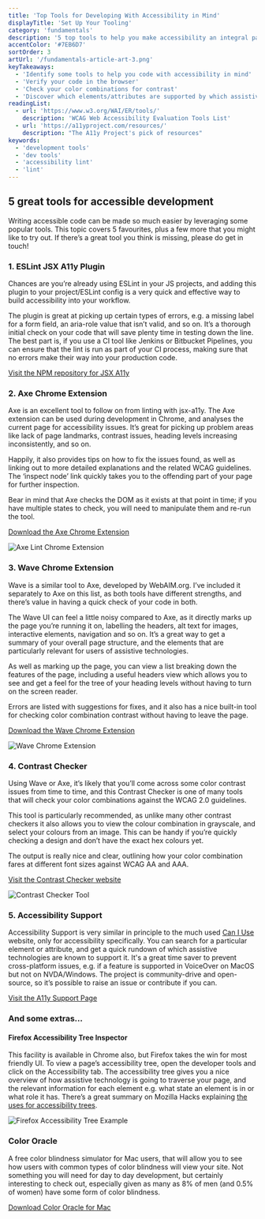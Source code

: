 ```yaml
---
title: 'Top Tools for Developing With Accessibility in Mind'
displayTitle: 'Set Up Your Tooling'
category: 'fundamentals'
description: '5 top tools to help you make accessibility an integral part of your development practices, and a few more you might like to try out besides!'
accentColor: '#7EB6D7'
sortOrder: 3
artUrl: '/fundamentals-article-art-3.png'
keyTakeaways:
  - 'Identify some tools to help you code with accessibility in mind'
  - 'Verify your code in the browser'
  - 'Check your color combinations for contrast'
  - 'Discover which elements/attributes are supported by which assistive technologies'
readingList:
  - url: 'https://www.w3.org/WAI/ER/tools/'
    description: 'WCAG Web Accessibility Evaluation Tools List'
  - url: 'https://a11yproject.com/resources/'
    description: "The A11y Project's pick of resources"
keywords:
  - 'development tools'
  - 'dev tools'
  - 'accessibility lint'
  - 'lint'
---
```


## 5 great tools for accessible development

Writing accessible code can be made so much easier by leveraging some popular tools. This topic covers 5 favourites, plus a few more that you might like to try out. If there’s a great tool you think is missing, please do <Link to="/contact">get in touch</Link>!

### 1. ESLint JSX A11y Plugin

Chances are you’re already using ESLint in your JS projects, and adding this plugin to your project/ESLint config is a very quick and effective way to build accessibility into your workflow.

The plugin is great at picking up certain types of errors, e.g. a missing label for a form field, an aria-role value that isn’t valid, and so on. It’s a thorough initial check on your code that will save plenty time in testing down the line. The best part is, if you use a CI tool like Jenkins or Bitbucket Pipelines, you can ensure that the lint is run as part of your CI process, making sure that no errors make their way into your production code.

<a href="https://www.npmjs.com/package/eslint-plugin-jsx-a11y">Visit the NPM repository for JSX A11y</a>

### 2. Axe Chrome Extension

Axe is an excellent tool to follow on from linting with jsx-a11y. The Axe extension can be used during development in Chrome, and analyses the current page for accessibility issues. It’s great for picking up problem areas like lack of page landmarks, contrast issues, heading levels increasing inconsistently, and so on.

Happily, it also provides tips on how to fix the issues found, as well as linking out to more detailed explanations and the related WCAG guidelines. The ‘inspect node’ link quickly takes you to the offending part of your page for further inspection.

Bear in mind that Axe checks the DOM as it exists at that point in time; if you have multiple states to check, you will need to manipulate them and re-run the tool.

<a href="https://chrome.google.com/webstore/detail/axe/lhdoppojpmngadmnindnejefpokejbdd">Download the Axe Chrome Extension</a>

![Axe Lint Chrome Extension](./AxeLint.png)

### 3. Wave Chrome Extension

Wave is a similar tool to Axe, developed by WebAIM.org. I’ve included it separately to Axe on this list, as both tools have different strengths, and there’s value in having a quick check of your code in both.

The Wave UI can feel a little noisy compared to Axe, as it directly marks up the page you’re running it on, labelling the headers, alt text for images, interactive elements, navigation and so on. It’s a great way to get a summary of your overall page structure, and the elements that are particularly relevant for users of assistive technologies.

As well as marking up the page, you can view a list breaking down the features of the page, including a useful headers view which allows you to see and get a feel for the tree of your heading levels without having to turn on the screen reader.

Errors are listed with suggestions for fixes, and it also has a nice built-in tool for checking color combination contrast without having to leave the page.

<a href="https://chrome.google.com/webstore/detail/wave-evaluation-tool/jbbplnpkjmmeebjpijfedlgcdilocofh">Download the Wave Chrome Extension</a>

![Wave Chrome Extension](./WaveHeaders.png)

### 4. Contrast Checker

Using Wave or Axe, it’s likely that you’ll come across some color contrast issues from time to time, and this Contrast Checker is one of many tools that will check your color combinations against the WCAG 2.0 guidelines.

This tool is particularly recommended, as unlike many other contrast checkers it also allows you to view the colour combination in grayscale, and select your colours from an image. This can be handy if you’re quickly checking a design and don’t have the exact hex colours yet.

The output is really nice and clear, outlining how your color combination fares at different font sizes against WCAG AA and AAA.

<a href="https://contrastchecker.com/">Visit the Contrast Checker website</a>

![Contrast Checker Tool](./ContrastChecker.png)

### 5. Accessibility Support

Accessibility Support is very similar in principle to the much used <a href="https://caniuse.com/">Can I Use</a> website, only for accessibility specifically. You can search for a particular element or attribute, and get a quick rundown of which assistive technologies are known to support it. It's a great time saver to prevent cross-platform issues, e.g. if a feature is supported in VoiceOver on MacOS but not on NVDA/Windows. The project is community-drive and open-source, so it’s possible to raise an issue or contribute if you can.

<a href="https://a11ysupport.io/">Visit the A11y Support Page</a>

### And some extras…

#### Firefox Accessibility Tree Inspector

This facility is available in Chrome also, but Firefox takes the win for most friendly UI. To view a page’s accessibility tree, open the developer tools and click on the Accessibility tab. The accessibility tree gives you a nice overview of how assistive technology is going to traverse your page, and the relevant information for each element e.g. what state an element is in or what role it has. There’s a great summary on Mozilla Hacks explaining [the uses for accessibility trees](https://hacks.mozilla.org/2019/06/how-accessibility-trees-inform-assistive-tech/).

![Firefox Accessibility Tree Example](./FirefoxTree.png)

### Color Oracle

A free color blindness simulator for Mac users, that will allow you to see how users with common types of color blindness will view your site. Not something you will need for day to day development, but certainly interesting to check out, especially given as many as 8% of men (and 0.5% of women) have some form of color blindness.

<a href="https://colororacle.org/">Download Color Oracle for Mac</a>
